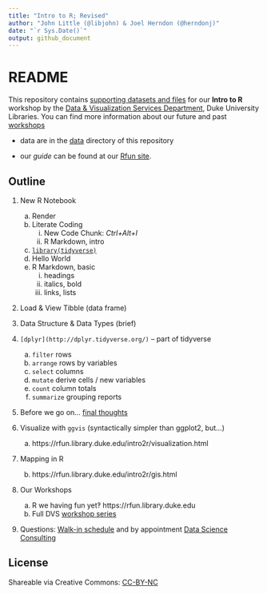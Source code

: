 ```yaml
---
title: "Intro to R; Revised"
author: "John Little (@libjohn) & Joel Herndon (@herndonj)"
date: "`r Sys.Date()`"
output: github_document
---
```

# README

This repository contains [supporting datasets and files](https://rfun.library.duke.edu/intro2r/) for our **Intro to R** workshop by the [Data & Visualization Services Department](http://library.duke.edu/data), Duke University Libraries.  You can find more information about our future and past [workshops](http://library.duke.edu/data/news) 

- data are in the [data](data) directory of this repository

- our *guide* can be found at our [Rfun site](https://rfun.library.duke.edu/intro2r/).


## Outline

1. New R Notebook

    a. Render
    b. Literate Coding
        i. New Code Chunk:  *Ctrl+Alt+I*
        i. R Markdown, intro
    c. [`library(tidyverse)`](https://tidyverse.org)
    d. Hello World
    e. R Markdown, basic
        i. headings
        i. italics, bold
        i. links, lists

2. Load & View Tibble (data frame)

1. Data Structure & Data Types (brief)

1. `[dplyr](http://dplyr.tidyverse.org/)` -- part of tidyverse

    a. `filter` rows
    b. `arrange` rows by variables
    c. `select` columns
    d. `mutate` derive cells / new variables
    e. `count` column totals
    f. `summarize` grouping reports
    
1. Before we go on...  [final thoughts](ZZ_closing-thoughts.Rmd)

1. Visualize with `ggvis`  (syntactically simpler than ggplot2, but...)

    a. https://rfun.library.duke.edu/intro2r/visualization.html

1. Mapping in R

    b. https://rfun.library.duke.edu/intro2r/gis.html

1. Our Workshops

    a. R we having fun yet‽  https://rfun.library.duke.edu
    b. Full DVS [workshop series](https://library.duke.edu/data/news/past-workshops)
    
1. Questions:  [Walk-in schedule](https://library.duke.edu/data/about/schedule) and by appointment [Data Science Consulting](https://library.duke.edu/data/about)
    
## License

Shareable via Creative Commons: [CC-BY-NC](https://creativecommons.org/licenses/by-nc/4.0/)

